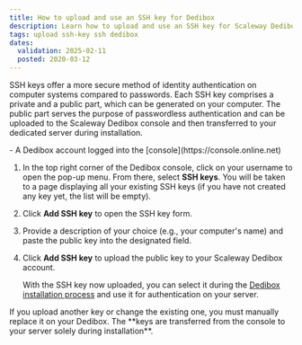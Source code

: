 ```yaml
---
title: How to upload and use an SSH key for Dedibox
description: Learn how to upload and use an SSH key for Scaleway Dedibox servers.
tags: upload ssh-key ssh dedibox
dates:
  validation: 2025-02-11
  posted: 2020-03-12
---
```




SSH keys offer a more secure method of identity authentication on computer systems compared to passwords. Each SSH key comprises a private and a public part, which can be generated on your computer. The public part serves the purpose of passwordless authentication and can be uploaded to the Scaleway Dedibox console and then transferred to your dedicated server during installation.

<Requirements />
- A Dedibox account logged into the [console](https://console.online.net)


1. In the top right corner of the Dedibox console, click on your username to open the pop-up menu. From there, select **SSH keys**.
    <Lightbox image={image} />
    You will be taken to a page displaying all your existing SSH keys (if you have not created any key yet, the list will be empty).
2. Click **Add SSH key** to open the SSH key form.
3. Provide a description of your choice (e.g., your computer's name) and paste the public key into the designated field.
4. Click **Add SSH key** to upload the public key to your Scaleway Dedibox account.

    With the SSH key now uploaded, you can select it during the [Dedibox installation process](/dedibox/how-to/install-a-server/) and use it for authentication on your server.
  <Message type="note">
    If you upload another key or change the existing one, you must manually replace it on your Dedibox. The **keys are transferred from the console to your server solely during installation**.
  </Message>
